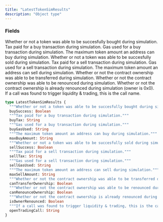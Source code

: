 ```yaml
---
title: "LatestTokenSimResults"
description: "Object type"
---
```


### Fields

<ResponseField name="buySuccess" type="Boolean">
  Whether or not a token was able to be succesfully bought during simulation.
</ResponseField>

<ResponseField name="buyTax" type="String">
  Tax paid for a buy transaction during simulation.
</ResponseField>

<ResponseField name="buyGasUsed" type="String">
  Gas used for a buy transaction during simulation.
</ResponseField>

<ResponseField name="maxBuyAmount" type="String">
  The maximum token amount an address can buy during simulation.
</ResponseField>

<ResponseField name="sellSuccess" type="Boolean">
  Whether or not a token was able to be succesfully sold during simulation.
</ResponseField>

<ResponseField name="sellTax" type="String">
  Tax paid for a sell transaction during simulation.
</ResponseField>

<ResponseField name="sellGasUsed" type="String">
  Gas used for a sell transaction during simulation.
</ResponseField>

<ResponseField name="maxSellAmount" type="String">
  The maximum token amount an address can sell during simulation.
</ResponseField>

<ResponseField name="canTransferOwnership" type="Boolean">
  Whether or not the contract ownership was able to be transferred during simulation.
</ResponseField>

<ResponseField name="canRenounceOwnership" type="Boolean">
  Whether or not the contract ownership was able to be renounced during simulation.
</ResponseField>

<ResponseField name="isOwnerRenounced" type="Boolean">
  Whether or not the contract ownership is already renounced during simulation (owner is 0x0).
</ResponseField>

<ResponseField name="openTradingCall" type="String">
  If a call was found to trigger liquidity &amp; trading, this is the call name.
</ResponseField>


```graphql LatestTokenSimResults
type LatestTokenSimResults {
  """Whether or not a token was able to be succesfully bought during simulation."""
  buySuccess: Boolean
  """Tax paid for a buy transaction during simulation."""
  buyTax: String
  """Gas used for a buy transaction during simulation."""
  buyGasUsed: String
  """The maximum token amount an address can buy during simulation."""
  maxBuyAmount: String
  """Whether or not a token was able to be succesfully sold during simulation."""
  sellSuccess: Boolean
  """Tax paid for a sell transaction during simulation."""
  sellTax: String
  """Gas used for a sell transaction during simulation."""
  sellGasUsed: String
  """The maximum token amount an address can sell during simulation."""
  maxSellAmount: String
  """Whether or not the contract ownership was able to be transferred during simulation."""
  canTransferOwnership: Boolean
  """Whether or not the contract ownership was able to be renounced during simulation."""
  canRenounceOwnership: Boolean
  """Whether or not the contract ownership is already renounced during simulation (owner is 0x0)."""
  isOwnerRenounced: Boolean
  """If a call was found to trigger liquidity & trading, this is the call name."""
  openTradingCall: String
}
```
